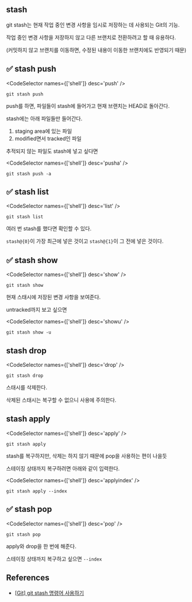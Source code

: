 
## stash

git stash는 현재 작업 중인 변경 사항을 임시로 저장하는 데 사용되는 Git의 기능.

작업 중인 변경 사항을 저장하지 않고 다른 브랜치로 전환하려고 할 때 유용하다.

(커밋하지 않고 브랜치를 이동하면, 수정된 내용이 이동한 브랜치에도 반영되기 때문)

## ✅ stash push

<CodeSelector names={['shell']} desc='push' />

```shell
git stash push
```

push를 하면, 파일들이 stash에 들어가고 현재 브랜치는 HEAD로 돌아간다.

stash에는 아래 파일들만 들어간다.

1. staging area에 있는 파일
2. modified면서 tracked인 파일

추적되지 않는 파일도 stash에 넣고 싶다면

<CodeSelector names={['shell']} desc='pusha' />

```shell
git stash push -a
```

## ✅ stash list

<CodeSelector names={['shell']} desc='list' />

```shell
git stash list
```

여러 번 stash를 했다면 확인할 수 있다.

`stash@{0}`이 가장 최근에 넣은 것이고 `stash@{1}`이 그 전에 넣은 것이다.

## ✅ stash show

<CodeSelector names={['shell']} desc='show' />

```shell
git stash show
```

현재 스태시에 저장된 변경 사항을 보여준다.

untracked까지 보고 싶으면

<CodeSelector names={['shell']} desc='showu' />

```shell
git stash show -u
```

## stash drop

<CodeSelector names={['shell']} desc='drop' />

```shell
git stash drop
```

스태시를 삭제한다.

삭제된 스태시는 복구할 수 없으니 사용에 주의한다.

## stash apply

<CodeSelector names={['shell']} desc='apply' />

```shell
git stash apply
```

stash를 복구하지만, 삭제는 하지 않기 때문에 pop을 사용하는 편이 나을듯

스테이징 상태까지 복구하려면 아래와 같이 입력한다.

<CodeSelector names={['shell']} desc='applyindex' />

```shell
git stash apply --index
```

## ✅ stash pop

<CodeSelector names={['shell']} desc='pop' />

```shell
git stash pop
```

apply와 drop을 한 번에 해준다.

스테이징 상태까지 복구하고 싶으면 `--index`

## References

- [[Git] git stash 명령어 사용하기](https://gmlwjd9405.github.io/2018/05/18/git-stash.html)

